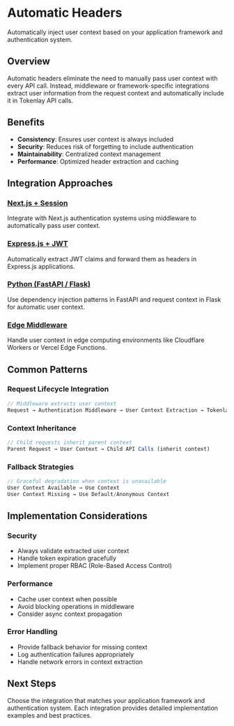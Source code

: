 
<Head>
  <title>Automatic Headers | Tokenlay</title>
</Head>

# Automatic Headers

Automatically inject user context based on your application framework and authentication system.

## Overview

Automatic headers eliminate the need to manually pass user context with every API call. Instead, middleware or framework-specific integrations extract user information from the request context and automatically include it in Tokenlay API calls.

## Benefits

- **Consistency**: Ensures user context is always included
- **Security**: Reduces risk of forgetting to include authentication
- **Maintainability**: Centralized context management
- **Performance**: Optimized header extraction and caching

## Integration Approaches

### [Next.js + Session](/passing-user-context/automatic-headers/nextjs-session)
Integrate with Next.js authentication systems using middleware to automatically pass user context.

### [Express.js + JWT](/passing-user-context/automatic-headers/expressjs-jwt)
Automatically extract JWT claims and forward them as headers in Express.js applications.

### [Python (FastAPI / Flask)](/passing-user-context/automatic-headers/python-fastapi-flask)
Use dependency injection patterns in FastAPI and request context in Flask for automatic user context.

### [Edge Middleware](/passing-user-context/automatic-headers/edge-middleware)
Handle user context in edge computing environments like Cloudflare Workers or Vercel Edge Functions.

## Common Patterns

### Request Lifecycle Integration

```javascript
// Middleware extracts user context
Request → Authentication Middleware → User Context Extraction → Tokenlay API Call
```

### Context Inheritance

```javascript
// Child requests inherit parent context
Parent Request → User Context → Child API Calls (inherit context)
```

### Fallback Strategies

```javascript
// Graceful degradation when context is unavailable
User Context Available → Use Context
User Context Missing → Use Default/Anonymous Context
```

## Implementation Considerations

### Security
- Always validate extracted user context
- Handle token expiration gracefully
- Implement proper RBAC (Role-Based Access Control)

### Performance
- Cache user context when possible
- Avoid blocking operations in middleware
- Consider async context propagation

### Error Handling
- Provide fallback behavior for missing context
- Log authentication failures appropriately
- Handle network errors in context extraction

## Next Steps

Choose the integration that matches your application framework and authentication system. Each integration provides detailed implementation examples and best practices.